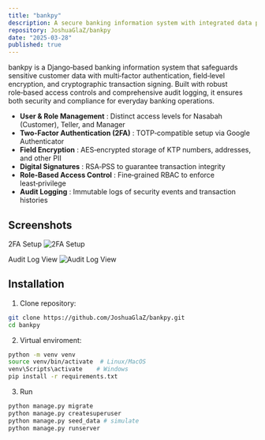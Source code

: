 ```yaml
---
title: "bankpy"
description: A secure banking information system with integrated data protection, multi-factor authentication, and robust cryptography, built using Django.
repository: JoshuaGlaZ/bankpy
date: "2025-03-28"
published: true
---
```


bankpy is a Django‑based banking information system that safeguards sensitive customer data with multi‑factor authentication, field‑level encryption, and cryptographic transaction signing. Built with robust role‑based access controls and comprehensive audit logging, it ensures both security and compliance for everyday banking operations.

- **User & Role Management** : Distinct access levels for Nasabah (Customer), Teller, and Manager
- **Two‑Factor Authentication (2FA)** : TOTP‑compatible setup via Google Authenticator
- **Field Encryption** : AES‑encrypted storage of KTP numbers, addresses, and other PII
- **Digital Signatures** : RSA‑PSS to guarantee transaction integrity
- **Role‑Based Access Control** : Fine‑grained RBAC to enforce least‑privilege
- **Audit Logging** : Immutable logs of security events and transaction histories

## Screenshots
2FA Setup
![2FA Setup](/bankpy1.png)

Audit Log View
![Audit Log View](/bankpy2.png)

## Installation
1. Clone repository:
```bash
git clone https://github.com/JoshuaGlaZ/bankpy.git
cd bankpy
```

2. Virtual enviroment:
```bash
python -m venv venv
source venv/bin/activate  # Linux/MacOS
venv\Scripts\activate    # Windows
pip install -r requirements.txt
```

3. Run
```bash
python manage.py migrate
python manage.py createsuperuser
python manage.py seed_data # simulate
python manage.py runserver
```